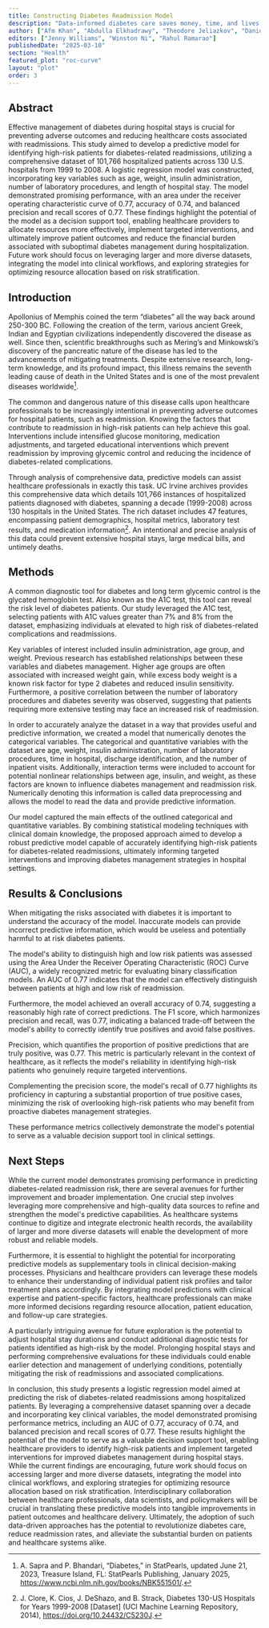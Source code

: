 ```yaml
---
title: Constructing Diabetes Readmission Model
description: "Data-informed diabetes care saves money, time, and lives."
author: ["Afm Khan", "Abdulla Elkhadrawy", "Theodore Jeliazkov", "Daniel Lines", "Andrew Qian", "Rahul Ramarao"]
editors: ["Jenny Williams", "Winston Ni", "Rahul Ramarao"]
publishedDate: "2025-03-10"
section: "Health"
featured_plot: "roc-curve"
layout: "plot"
order: 3
---
```


## Abstract

Effective management of diabetes during hospital stays is crucial for preventing adverse outcomes and reducing healthcare costs associated with readmissions. This study aimed to develop a predictive model for identifying high-risk patients for diabetes-related readmissions, utilizing a comprehensive dataset of 101,766 hospitalized patients across 130 U.S. hospitals from 1999 to 2008. A logistic regression model was constructed, incorporating key variables such as age, weight, insulin administration, number of laboratory procedures, and length of hospital stay. The model demonstrated promising performance, with an area under the receiver operating characteristic curve of 0.77, accuracy of 0.74, and balanced precision and recall scores of 0.77. These findings highlight the potential of the model as a decision support tool, enabling healthcare providers to allocate resources more effectively, implement targeted interventions, and ultimately improve patient outcomes and reduce the financial burden associated with suboptimal diabetes management during hospitalization. Future work should focus on leveraging larger and more diverse datasets, integrating the model into clinical workflows, and exploring strategies for optimizing resource allocation based on risk stratification.

## Introduction

<PlotLoader plotId="patients-table"/>

Apollonius of Memphis coined the term “diabetes” all the way back around 250-300 BC. Following the creation of the term, various ancient Greek, Indian and Egyptian civilizations independently discovered the disease as well. Since then, scientific breakthroughs such as Mering’s and Minkowski’s discovery of the pancreatic nature of the disease has led to the advancements of mitigating treatments. Despite extensive research, long-term knowledge, and its profound impact, this illness remains the seventh leading cause of death in the United States and is one of the most prevalent diseases worldwide[^1].

The common and dangerous nature of this disease calls upon healthcare professionals to be increasingly intentional in preventing adverse outcomes for hospital patients, such as readmission. Knowing the factors that contribute to readmission in high-risk patients can help achieve this goal. Interventions include intensified glucose monitoring, medication adjustments, and targeted educational interventions which prevent readmission by improving glycemic control and reducing the incidence of diabetes-related complications.

Through analysis of comprehensive data, predictive models can assist healthcare professionals in exactly this task. UC Irvine archives provides this comprehensive data which details 101,766 instances of hospitalized patients diagnosed with diabetes, spanning a decade (1999-2008) across 130 hospitals in the United States. The rich dataset includes 47 features, encompassing patient demographics, hospital metrics, laboratory test results, and medication information[^2]. An intentional and precise analysis of this data could prevent extensive hospital stays, large medical bills, and untimely deaths.

<PlotLoader plotId="patients-bar-1"/>

<PlotLoader plotId="patients-bar-2"/>

## Methods

A common diagnostic tool for diabetes and long term glycemic control is the glycated hemoglobin test. Also known as the A1C test, this tool can reveal the risk level of diabetes patients. Our study leveraged the A1C test, selecting patients with A1C values greater than 7% and 8% from the dataset, emphasizing individuals at elevated to high risk of diabetes-related complications and readmissions.

Key variables of interest included insulin administration, age group, and weight. Previous research has established relationships between these variables and diabetes management. Higher age groups are often associated with increased weight gain, while excess body weight is a known risk factor for type 2 diabetes and reduced insulin sensitivity. Furthermore, a positive correlation between the number of laboratory procedures and diabetes severity was observed, suggesting that patients requiring more extensive testing may face an increased risk of readmission.

In order to accurately analyze the dataset in a way that provides useful and predictive information, we created a model that numerically denotes the categorical variables. The categorical and quantitative variables with the dataset are age, weight, insulin administration, number of laboratory procedures, time in hospital, discharge identification, and the number of inpatient visits. Additionally, interaction terms were included to account for potential nonlinear relationships between age, insulin, and weight, as these factors are known to influence diabetes management and readmission risk. Numerically denoting this information is called data preprocessing and  allows the model to read the data and provide predictive information.

Our model captured the main effects of the outlined categorical and quantitative variables. By combining statistical modeling techniques with clinical domain knowledge, the proposed approach aimed to develop a robust predictive model capable of accurately identifying high-risk patients for diabetes-related readmissions, ultimately informing targeted interventions and improving diabetes management strategies in hospital settings. 

## Results & Conclusions

When mitigating the risks associated with diabetes it is important to understand the accuracy of the model. Inaccurate models can provide incorrect predictive information, which would be useless and potentially harmful to at risk diabetes patients. 

The model's ability to distinguish high and low risk patients was assessed using the Area Under the Receiver Operating Characteristic (ROC) Curve (AUC), a widely recognized metric for evaluating binary classification models. An AUC of 0.77 indicates that the model can effectively distinguish between patients at high and low risk of readmission. 

<PlotLoader plotId="roc-curve"/>

Furthermore, the model achieved an overall accuracy of 0.74, suggesting a reasonably high rate of correct predictions. The F1 score, which harmonizes precision and recall, was 0.77, indicating a balanced trade-off between the model's ability to correctly identify true positives and avoid false positives. 

Precision, which quantifies the proportion of positive predictions that are truly positive, was 0.77. This metric is particularly relevant in the context of healthcare, as it reflects the model's reliability in identifying high-risk patients who genuinely require targeted interventions. 

Complementing the precision score, the model's recall of 0.77 highlights its proficiency in capturing a substantial proportion of true positive cases, minimizing the risk of overlooking high-risk patients who may benefit from proactive diabetes management strategies. 

These performance metrics collectively demonstrate the model's potential to serve as a valuable decision support tool in clinical settings. 

## Next Steps

While the current model demonstrates promising performance in predicting diabetes-related readmission risk, there are several avenues for further improvement and broader implementation. One crucial step involves leveraging more comprehensive and high-quality data sources to refine and strengthen the model's predictive capabilities. As healthcare systems continue to digitize and integrate electronic health records, the availability of larger and more diverse datasets will enable the development of more robust and reliable models. 

Furthermore, it is essential to highlight the potential for incorporating predictive models as supplementary tools in clinical decision-making processes. Physicians and healthcare providers can leverage these models to enhance their understanding of individual patient risk profiles and tailor treatment plans accordingly. By integrating model predictions with clinical expertise and patient-specific factors, healthcare professionals can make more informed decisions regarding resource allocation, patient education, and follow-up care strategies. 

A particularly intriguing avenue for future exploration is the potential to adjust hospital stay durations and conduct additional diagnostic tests for patients identified as high-risk by the model. Prolonging hospital stays and performing comprehensive evaluations for these individuals could enable earlier detection and management of underlying conditions, potentially mitigating the risk of readmissions and associated complications. 

In conclusion, this study presents a logistic regression model aimed at predicting the risk of diabetes-related readmissions among hospitalized patients. By leveraging a comprehensive dataset spanning over a decade and incorporating key clinical variables, the model demonstrated promising performance metrics, including an AUC of 0.77, accuracy of 0.74, and balanced precision and recall scores of 0.77. These results highlight the potential of the model to serve as a valuable decision support tool, enabling healthcare providers to identify high-risk patients and implement targeted interventions for improved diabetes management during hospital stays. While the current findings are encouraging, future work should focus on accessing larger and more diverse datasets, integrating the model into clinical workflows, and exploring strategies for optimizing resource allocation based on risk stratification. Interdisciplinary collaboration between healthcare professionals, data scientists, and policymakers will be crucial in translating these predictive models into tangible improvements in patient outcomes and healthcare delivery. Ultimately, the adoption of such data-driven approaches has the potential to revolutionize diabetes care, reduce readmission rates, and alleviate the substantial burden on patients and healthcare systems alike.

[^1]: A. Sapra and P. Bhandari, “Diabetes,” in StatPearls, updated June 21, 2023, Treasure Island, FL: StatPearls Publishing, January 2025, https://www.ncbi.nlm.nih.gov/books/NBK551501/.
[^2]: J. Clore, K. Cios, J. DeShazo, and B. Strack, Diabetes 130-US Hospitals for Years 1999-2008 [Dataset] (UCI Machine Learning Repository, 2014), https://doi.org/10.24432/C5230J.